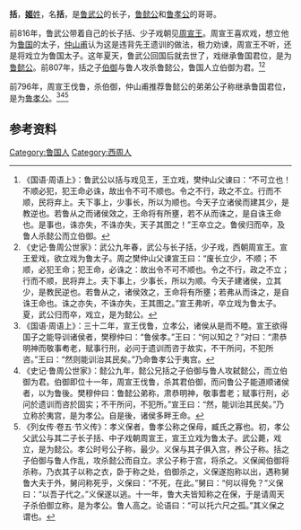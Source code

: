 {{Infobox 先秦人物
|名称=括
|图像=
|图说=
|别称=
|姓=姬
|氏=
|名=
|字=
|别名=
|别字=
|谥号=
|时代=西周
|国家=
|身份=鲁国公子
|出生日期=
|逝世日期=
|在位年代=
|父=鲁武公
|母=
|正妻=
|妾=
|夫=
|子女=伯御
|太子=
|都城=
|居所=
|墓葬=
}}

'''括'''，[[姬姓|'''姬'''姓]]，名'''括'''，是[[鲁武公|鲁武公]]的长子，[[鲁懿公|鲁懿公]]和[[鲁孝公|鲁孝公]]的哥哥。

前816年，鲁武公带着自己的长子括、少子戏朝见[[周宣王|周宣王]]。周宣王喜欢戏，想立他为[[鲁国|鲁国]]的太子，[[仲山甫|仲山甫]]认为这是违背先王遗训的做法，极力劝谏，周宣王不听，还是将戏立为鲁国太子。这年夏天，鲁武公回国后就去世了，戏继承鲁国君位，是为[[鲁懿公|鲁懿公]]。前807年，括之子[[伯御|伯御]]与鲁人攻杀鲁懿公，鲁国人立伯御为君。<ref>《国语·周语上》：鲁武公以括与戏见王，王立戏，樊仲山父谏曰：“不可立也！不顺必犯，犯王命必诛，故出令不可不顺也。令之不行，政之不立。行而不顺，民将弃上。夫下事上，少事长，所以为顺也。今天子立诸侯而建其少，是教逆也。若鲁从之而诸侯效之，王命将有所壅，若不从而诛之，是自诛王命也。是事也，诛亦失，不诛亦失，天子其图之！”王卒立之。鲁侯归而卒，及鲁人杀懿公而立伯御。</ref><ref>《史记·鲁周公世家》：武公九年春，武公与长子括，少子戏，西朝周宣王。宣王爱戏，欲立戏为鲁太子。周之樊仲山父谏宣王曰：“废长立少，不顺；不顺，必犯王命；犯王命，必诛之：故出令不可不顺也。令之不行，政之不立；行而不顺，民将弃上。夫下事上，少事长，所以为顺。今天子建诸侯，立其少，是教民逆也。若鲁从之，诸侯效之，王命将有所壅；若弗从而诛之，是自诛王命也。诛之亦失，不诛亦失，王其图之。”宣王弗听，卒立戏为鲁太子。夏，武公归而卒，戏立，是为懿公。</ref>

前796年，周宣王伐鲁，杀伯御，仲山甫推荐鲁懿公的弟弟公子称继承鲁国君位，是为[[鲁孝公|鲁孝公]]。<ref>《国语·周语上》：三十二年，宣王伐鲁，立孝公，诸侯从是而不睦。宣王欲得国子之能导训诸侯者，樊穆仲曰：“鲁侯孝。”王曰：“何以知之？”对曰：“肃恭明神而敬事耇老，赋事行刑，必问于遗训而咨于故实，不干所问，不犯所咨。”王曰：“然则能训治其民矣。”乃命鲁孝公于夷宫。</ref><ref>《史记·鲁周公世家》：懿公九年，懿公兄括之子伯御与鲁人攻弑懿公，而立伯御为君。伯御即位十一年，周宣王伐鲁，杀其君伯御，而问鲁公子能道顺诸侯者，以为鲁後。樊穆仲曰：鲁懿公弟称，肃恭明神，敬事耆老；赋事行刑，必问於遗训而咨於固实；不干所问，不犯所。”宣王曰：“然，能训治其民矣。”乃立称於夷宫，是为孝公。自是後，诸侯多畔王命。</ref><ref>《列女传·卷五·节义传》：孝义保者，鲁孝公称之保母，臧氏之寡也。初，孝公父武公与其二子长子括、中子戏朝周宣王，宣王立戏为鲁太子。武公薨，戏立，是为懿公。孝公时号公子称，最少。义保与其子俱入宫，养公子称。括之子伯御与鲁人作乱，攻杀懿公而自立。求公子称于宫，将杀之。义保闻伯御将杀称，乃衣其子以称之衣，卧于称之处，伯御杀之，义保遂抱称以出，遇称舅鲁大夫于外，舅问称死乎，义保曰：“不死，在此。”舅曰：“何以得免？”义保曰：“以吾子代之。”义保遂以逃。十一年，鲁大夫皆知称之在保，于是请周天子杀伯御立称，是为孝公。鲁人高之。论语曰：“可以托六尺之孤。”其义保之谓也。</ref>　　　　　

==参考资料==
{{reflist}}

[[Category:鲁国人|Category:鲁国人]]
[[Category:西周人|Category:西周人]]